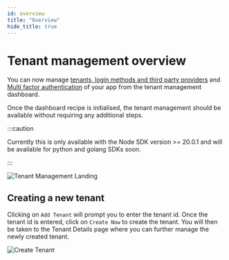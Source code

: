 ```yaml
---
id: overview
title: "Overview"
hide_title: true
---
```


<!-- COPY SECTION -->
<!-- ./userdashboard/tenant-management/overview.mdx -->
<!-- 1 -->

# Tenant management overview

You can now manage [tenants, login methods and third party providers](/docs/multitenancy/introduction) and [Multi factor authentication](/docs/mfa/introduction) of your app from the tenant management dashboard.


Once the dashboard recipe is initialised, the tenant management should be available without requiring any additional steps.


:::caution

Currently this is only available with the Node SDK version >= 20.0.1 and will be available for python and golang SDKs soon.

:::

<img src="/img/dashboard/tenant-management/landing.png" alt="Tenant Management Landing"/>


## Creating a new tenant

Clicking on `Add Tenant` will prompt you to enter the tenant id. Once the tenant id is entered, click on `Create Now` to create the tenant. You will then be taken to the Tenant Details page where you can further manage the newly created tenant.

<img src="/img/dashboard/tenant-management/create-tenant.gif" alt="Create Tenant"/>

<!-- END COPY SECTION -->
